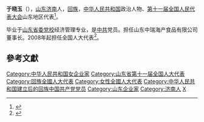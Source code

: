 '''于晓玉'''（{{bd|1967年||}}），[[山东|山东]][[济南|济南]]人，[[回族|回族]]，[[中华人民共和国|中华人民共和国]]政治人物、[[第十一届全国人民代表大会|第十一届全国人民代表大会]]山东地区代表<ref>{{cite web|author=新华网|title=第十一届全国人大代表|url=http://news.xinhuanet.com/ziliao/2008-03/03/content_7708230.htm?node=36628|publisher=新华网|accessdate=2014-01-07|archive-date=2014-01-10|archive-url=https://web.archive.org/web/20140110211415/http://news.xinhuanet.com/ziliao/2008-03/03/content_7708230.htm?node=36628|dead-url=no}}</ref>。

毕业于[[山东省委党校|山东省委党校]]经济管理专业，是[[中共|中共]]党员。担任山东中瑞海产食品有限公司董事长。2008年起担任全国人大代表<ref>{{cite news|title=全国人大代表信息-于晓玉|url=http://210.82.31.1:8084/delegate/viewDelegate.action?dbid=111201|accessdate=2013-04-05|newspaper=全国人大网|archive-url=https://web.archive.org/web/20140424083629/http://www.npc.gov.cn/delegate/viewDelegate.action?dbid=111201|archive-date=2014-04-24|dead-url=yes}}</ref>。

==參考文獻==
{{reflist}}

{{DEFAULTSORT:Yu Xiaoyu}}
[[Category:中华人民共和国女企业家|Category:中华人民共和国女企业家]]
[[Category:山东省第十一届全国人大代表|Category:山东省第十一届全国人大代表]]
[[Category:回族全國人大代表|Category:回族全國人大代表]]
[[Category:女性全國人大代表|Category:女性全國人大代表]]
[[Category:中华人民共和国建立后的回族中国共产党党员|Category:中华人民共和国建立后的回族中国共产党党员]]
[[Category:山东企业家|Category:山东企业家]]
[[Category:济南人|Category:济南人]]
[[Category:于姓|X]]
